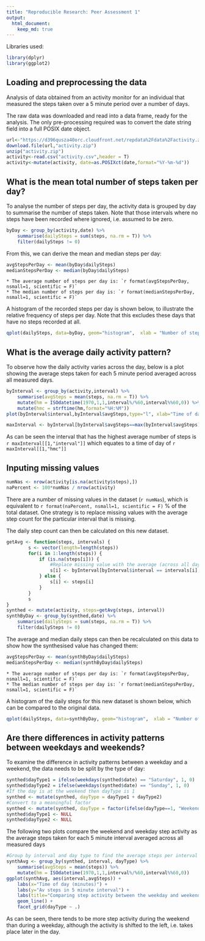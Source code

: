 ```yaml
---
title: "Reproducible Research: Peer Assessment 1"
output: 
  html_document:
    keep_md: true
---
```


Libraries used:

```r
library(dplyr)
library(ggplot2)
```

## Loading and preprocessing the data
Analysis of data obtained from an activity monitor for an individual that measured the steps taken over a 5 minute period over a number of days. 

The raw data was downloaded and read into a data frame, ready for the analysis. The only pre-processing required was to convert the date string field into a full POSIX date object.

```r
url<-"https://d396qusza40orc.cloudfront.net/repdata%2Fdata%2Factivity.zip"
download.file(url,"activity.zip")
unzip("activity.zip")
activity<-read.csv("activity.csv",header = T)
activity<-mutate(activity, date=as.POSIXct(date,format="%Y-%m-%d"))
```

## What is the mean total number of steps taken per day?

To analyse the number of steps per day, the activity data is grouped by day to summarise the number of steps taken. Note that those intervals where no steps have been recorded where ignored, i.e. assumed to be zero.

```r
byDay <- group_by(activity,date) %>%
    summarise(dailySteps = sum(steps, na.rm = T)) %>%
    filter(dailySteps != 0)
```

From this, we can derive the mean and median steps per day:

```r
avgStepsPerDay <- mean(byDay$dailySteps)
medianStepsPerDay <- median(byDay$dailySteps)
```

    * The average number of steps per day is: `r format(avgStepsPerDay, nsmall=1, scientific = F)`  
    * The median number of steps per day is: `r format(medianStepsPerDay, nsmall=1, scientific = F)`
  
A histogram of the recorded steps per day is shown below, to illustrate the relative frequency of steps per day. Note that this excludes these days that have no steps recorded at all.

```r
qplot(dailySteps, data=byDay, geom="histogram",  xlab = "Number of steps per day", ylab="How many days", main = "Histogram of daily steps", binwidth=1000)
```

## What is the average daily activity pattern?

To observe how the daily activity varies across the day, below is a plot showing the average steps taken for each 5 minute period averaged across all measured days.

```r
byInterval <- group_by(activity,interval) %>%
    summarise(avgSteps = mean(steps, na.rm = T)) %>%
    mutate(hm = ISOdatetime(1970,1,1,interval%/%60,interval%%60,0)) %>%
    mutate(hmc = strftime(hm,format="%H:%M"))
plot(byInterval$interval,byInterval$avgSteps,type="l", xlab="Time of day (mins)", ylab="Avg steps per 5 min interval", main="Average activity by time of day")
```

```r
maxInterval <- byInterval[byInterval$avgSteps==max(byInterval$avgSteps),c("interval","hmc")]
```

As can be seen the interval that has the highest average number of steps is `r maxInterval[[1,"interval"]]` which equates to a time of day of `r maxInterval[[1,"hmc"]]`

## Inputing missing values

```r
numNas <- nrow(activity[is.na(activity$steps),])
naPercent <- 100*numNas / nrow(activity) 
```

There are a number of missing values in the dataset (`r numNas`), which is equivalent to `r format(naPercent, nsmall=1, scientific = F)` % of the total dataset. One strategy is to replace  missing values with the average step count for the particular interval that is missing. 

The daily step count can then be calculated on this new dataset.

```r
getAvg <- function(steps, intervals) {
        s <- vector(length=length(steps))
        for(i in 1:length(steps)) {
            if (is.na(steps[i])) {
                #Replace missing value with the average (across all days) for that interval
                s[i] <- byInterval[byInterval$interval == intervals[i],]$avgSteps
            } else {
                s[i] <- steps[i]
            }
        }
        s
}
synthed <- mutate(activity, steps=getAvg(steps, interval))
synthByDay <- group_by(synthed,date) %>%
    summarise(dailySteps = sum(steps, na.rm = T)) %>%
    filter(dailySteps != 0)
```

The average and median daily steps can then be recalculated on this data to show how the  synthesised value has changed them:

```r
avgStepsPerDay <- mean(synthByDay$dailySteps)
medianStepsPerDay <- median(synthByDay$dailySteps)
```

    * The average number of steps per day is: `r format(avgStepsPerDay, nsmall=1, scientific = F)`  
    * The median number of steps per day is: `r format(medianStepsPerDay, nsmall=1, scientific = F)`

A histogram of the daily steps for this new dataset is shown below, which can be compared to the original data.

```r
qplot(dailySteps, data=synthByDay, geom="histogram",  xlab = "Number of steps per day", ylab="How many days", main = "Histogram of daily steps", binwidth=1000)
```

## Are there differences in activity patterns between weekdays and weekends?

To examine the difference in activity patterns between a weekday and a weekend, the data needs to be split by the type of day:

```r
synthed$dayType1 = ifelse(weekdays(synthed$date) == "Saturday", 1, 0)
synthed$dayType2 = ifelse(weekdays(synthed$date) == "Sunday", 1, 0)
#If the day is at the weekend then dayType is 1
synthed <- mutate(synthed, dayType = dayType1 + dayType2)
#Convert to a meaningful factor
synthed <- mutate(synthed, dayType = factor(ifelse(dayType==1, "Weekend", "Weekday")))
synthed$dayType1 <- NULL
synthed$dayType2 <- NULL
```

The following two plots compare the weekend and weekday step activity as the average steps taken for each 5 minute interval averaged across all measured days

```r
#Group by interval and day type to find the average steps per interval for weekdays and the weekend
synthAvg <- group_by(synthed, interval, dayType) %>% 
    summarise(avgSteps = mean(steps)) %>%
    mutate(hm = ISOdatetime(1970,1,1,interval%/%60,interval%%60,0))
ggplot(synthAvg, aes(interval,avgSteps)) +
    labs(x="Time of day (minutes)") +
    labs(y="Av steps in 5 minute interval") +
    labs(title="Comparing step activity between the weekday and weekend") + 
    geom_line() + 
    facet_grid(dayType ~ .)
```

As can be seen, there tends to be more step activity during the weekend than during a weekday, although the activity is shifted to the left, i.e. takes place later in the day. 
